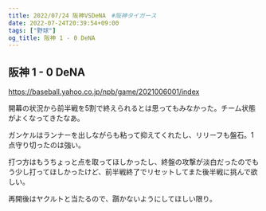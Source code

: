 ```yaml
---
title: 2022/07/24 阪神VSDeNA　#阪神タイガース
date: 2022-07-24T20:39:54+09:00
tags: ["野球"]
og_title: 阪神 1 - 0 DeNA
---
```


## 阪神 1 - 0 DeNA

https://baseball.yahoo.co.jp/npb/game/2021006001/index

開幕の状況から前半戦を5割で終えられるとは思ってもみなかった。チーム状態がよくなってきたなあ。

ガンケルはランナーを出しながらも粘って抑えてくれたし、リリーフも盤石。1点守り切ったのは強い。

打つ方はもうちょっと点を取ってほしかったし、終盤の攻撃が淡白だったのでもう少し打ってほしかったけど、前半戦終了でリセットしてまた後半戦に挑んで欲しい。

再開後はヤクルトと当たるので、躓かないようにしてほしい限り。
